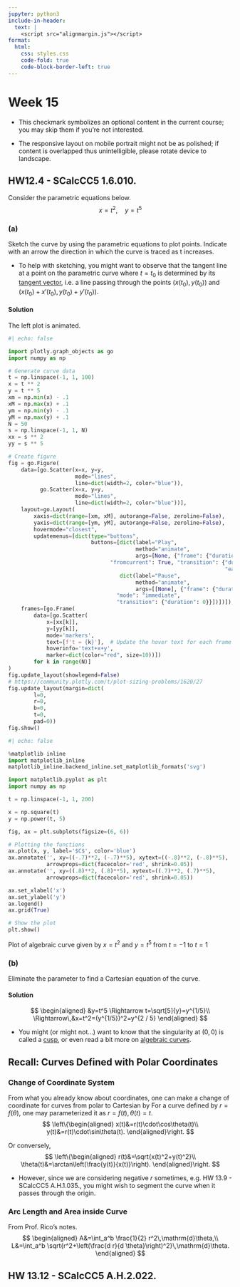 ```yaml
---
jupyter: python3
include-in-header:
  text: |
    <script src="alignmargin.js"></script>
format:
  html:
    css: styles.css
    code-fold: true
    code-block-border-left: true
---
```


# Week 15
:::: {.aside}
::: {.opbullet}
- This checkmark symbolizes an optional content in the current course; you may skip them if you're not interested.
:::
::: {.wabullet}
- The responsive layout on mobile portrait might not be as polished; if content is overlapped thus unintelligible, please rotate device to landscape.
:::
::::

## HW12.4 - SCalcCC5 1.6.010.
Consider the parametric equations below.
$$
x = t^2,\quad y = t^5
$$

### (a)
Sketch the curve by using the parametric equations to plot points. Indicate with an arrow the direction in which the curve is traced as t increases.

::: {.aside .opbullet}
- To help with sketching, you might want to observe that the tangent line at a point on the parametric curve where $t=t_0$ is determined by its [tangent vector](https://en.wikipedia.org/wiki/Tangent_vector), i.e. a line passing through the points $\big(x(t_0),y(t_0)\big)$ and $\big(x(t_0)+x'(t_0),y(t_0)+y'(t_0)\big)$.
:::

#### Solution
The left plot is animated.

:::: {#fig-hw12-4 .fullwidth .column-page-right layout-ncol=2}
```python
#| echo: false

import plotly.graph_objects as go
import numpy as np

# Generate curve data
t = np.linspace(-1, 1, 100)
x = t ** 2
y = t ** 5
xm = np.min(x) - .1
xM = np.max(x) + .1
ym = np.min(y) - .1
yM = np.max(y) + .1
N = 50
s = np.linspace(-1, 1, N)
xx = s ** 2
yy = s ** 5

# Create figure
fig = go.Figure(
    data=[go.Scatter(x=x, y=y,
                     mode="lines",
                     line=dict(width=2, color="blue")),
          go.Scatter(x=x, y=y,
                     mode="lines",
                     line=dict(width=2, color="blue"))],
    layout=go.Layout(
        xaxis=dict(range=[xm, xM], autorange=False, zeroline=False),
        yaxis=dict(range=[ym, yM], autorange=False, zeroline=False),
        hovermode="closest",
        updatemenus=[dict(type="buttons",
                          buttons=[dict(label="Play",
                                        method="animate",
                                        args=[None, {"frame": {"duration": 500, "redraw": False},
                                "fromcurrent": True, "transition": {"duration": 300,
                                                                    "easing": "quadratic-in-out"}}]),
                                   dict(label="Pause",
                                        method="animate",
                                        args=[[None], {"frame": {"duration": 0, "redraw": False},
                                  "mode": "immediate",
                                  "transition": {"duration": 0}}])])]),
    frames=[go.Frame(
        data=[go.Scatter(
            x=[xx[k]],
            y=[yy[k]],
            mode='markers',
            text=[f't = {k}'],  # Update the hover text for each frame
            hoverinfo='text+x+y',
            marker=dict(color="red", size=10))])
        for k in range(N)]
)
fig.update_layout(showlegend=False)
# https://community.plotly.com/t/plot-sizing-problems/1620/27
fig.update_layout(margin=dict(
        l=0,
        r=0,
        b=0,
        t=0,
        pad=0))
fig.show()
```

```python
#| echo: false

%matplotlib inline
import matplotlib_inline
matplotlib_inline.backend_inline.set_matplotlib_formats('svg')

import matplotlib.pyplot as plt
import numpy as np

t = np.linspace(-1, 1, 200)

x = np.square(t)
y = np.power(t, 5)

fig, ax = plt.subplots(figsize=(6, 6))

# Plotting the functions
ax.plot(x, y, label='$C$', color='blue')
ax.annotate('', xy=((-.7)**2, (-.7)**5), xytext=((-.8)**2, (-.8)**5),
            arrowprops=dict(facecolor='red', shrink=0.05))
ax.annotate('', xy=((.8)**2, (.8)**5), xytext=((.7)**2, (.7)**5),
            arrowprops=dict(facecolor='red', shrink=0.05))

ax.set_xlabel('x')
ax.set_ylabel('y')
ax.legend()
ax.grid(True)

# Show the plot
plt.show()
```

Plot of algebraic curve given by $x=t^2$ and $y=t^5$ from $t=-1$ to $t=1$
::::

### (b)
Eliminate the parameter to find a Cartesian equation of the curve. 

#### Solution
:::: {}
$$
\begin{aligned}
&y=t^5 \Rightarrow t=\sqrt[5]{y}=y^{1/5}\\
\Rightarrow\,&x=t^2=(y^{1/5})^2=y^{2 / 5}
\end{aligned}
$$

::: {.aside .opbullet .opbullet}
- You might (or might not...) want to know that the singularity at $(0,0)$ is called a [cusp](https://en.wikipedia.org/wiki/Cusp_(singularity)), or even read a bit more on [algebraic curves](https://en.wikipedia.org/wiki/Algebraic_curve).
:::
::::

## Recall: Curves Defined with Polar Coordinates

### Change of Coordinate System
From what you already know about coordinates, one can make a change of coordinate for curves from polar to Cartesian by
[For a curve defined by $r=f(\theta)$, one may parameterized it as $r=f(t),\theta(t)=t$.]{.aside}
$$
\left\{\begin{aligned}
x(t)&=r(t)\cdot\cos\theta(t)\\
y(t)&=r(t)\cdot\sin\theta(t).
\end{aligned}\right.
$$

Or conversely,
$$
\left\{\begin{aligned}
r(t)&=\sqrt{x(t)^2+y(t)^2}\\
\theta(t)&=\arctan\left(\frac{y(t)}{x(t)}\right).
\end{aligned}\right.
$$

::: {.aside .opbullet}
- However, since we are considering negative $r$ sometimes, e.g. HW 13.9 - SCalcCC5 A.H.1.035., you might wish to segment the curve when it passes through the origin.
:::

### Arc Length and Area inside Curve
[From Prof. Rico's notes.]{.aside}
$$
\begin{aligned}
A&=\int_a^b \frac{1}{2} r^2\,\mathrm{d}\theta,\\
L&=\int_a^b \sqrt{r^2+\left(\frac{d r}{d \theta}\right)^2}\,\mathrm{d}\theta.
\end{aligned}
$$

## HW 13.12 - SCalcCC5 A.H.2.022.


